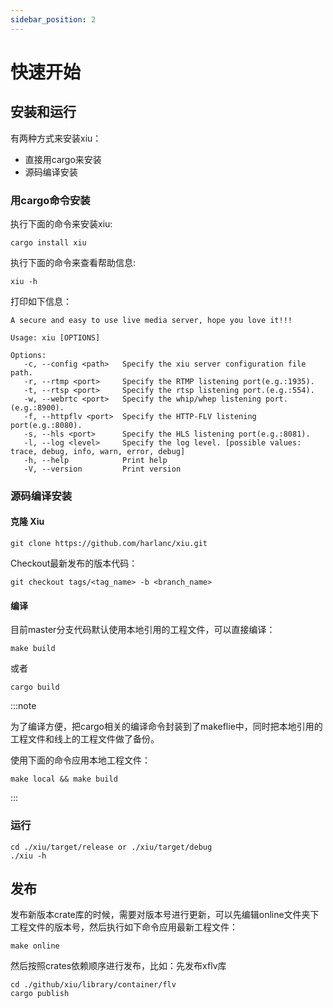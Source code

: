 ```yaml
---
sidebar_position: 2
---
```



# 快速开始



## 安装和运行
有两种方式来安装xiu：
 
 - 直接用cargo来安装
 - 源码编译安装


### 用cargo命令安装

执行下面的命令来安装xiu:
```shell
cargo install xiu
```
    
执行下面的命令来查看帮助信息:
```shell
xiu -h
```

打印如下信息：

    A secure and easy to use live media server, hope you love it!!!
    
    Usage: xiu [OPTIONS] 
    
    Options:
       -c, --config <path>   Specify the xiu server configuration file path.
       -r, --rtmp <port>     Specify the RTMP listening port(e.g.:1935).
       -t, --rtsp <port>     Specify the rtsp listening port.(e.g.:554).
       -w, --webrtc <port>   Specify the whip/whep listening port.(e.g.:8900).
       -f, --httpflv <port>  Specify the HTTP-FLV listening port(e.g.:8080).
       -s, --hls <port>      Specify the HLS listening port(e.g.:8081).
       -l, --log <level>     Specify the log level. [possible values: trace, debug, info, warn, error, debug]
       -h, --help            Print help
       -V, --version         Print version

    
### 源码编译安装

#### 克隆 Xiu
```shell
git clone https://github.com/harlanc/xiu.git
```
 Checkout最新发布的版本代码：

```shell 
git checkout tags/<tag_name> -b <branch_name>
```
    
#### 编译

目前master分支代码默认使用本地引用的工程文件，可以直接编译：
```shell
make build
```
或者
```shell
cargo build
```

:::note

为了编译方便，把cargo相关的编译命令封装到了makeflie中，同时把本地引用的工程文件和线上的工程文件做了备份。

使用下面的命令应用本地工程文件：
```shell
make local && make build
```

:::

### 运行

```shell
cd ./xiu/target/release or ./xiu/target/debug
./xiu -h
```

## 发布


发布新版本crate库的时候，需要对版本号进行更新，可以先编辑online文件夹下工程文件的版本号，然后执行如下命令应用最新工程文件：

```shell
make online 
```
然后按照crates依赖顺序进行发布，比如：先发布xflv库

```shell
cd ./github/xiu/library/container/flv
cargo publish
```

[HTML/CSS/JavaScript]: ./html-css-js.mdx
[贡献守则]: https://github.com/tauri-apps/tauri/blob/dev/.github/CONTRIBUTING.md
[`create-tauri-app`]: https://github.com/tauri-apps/create-tauri-app

